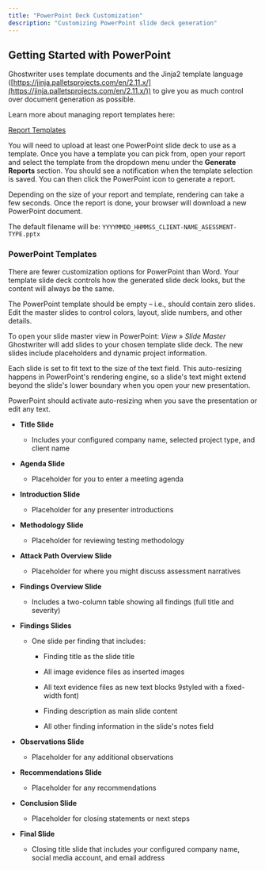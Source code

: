 ```yaml
---
title: "PowerPoint Deck Customization"
description: "Customizing PowerPoint slide deck generation"
---
```


## Getting Started with PowerPoint

Ghostwriter uses template documents and the Jinja2 template language ([https://jinja.palletsprojects.com/en/2.11.x/](https://jinja.palletsprojects.com/en/2.11.x/)) to give you as much control over document generation as possible.

Learn more about managing report templates here:

[Report Templates](../../../features/reporting/report-templates)

You will need to upload at least one PowerPoint slide deck to use as a template. Once you have a template you can pick from, open your report and select the template from the dropdown menu under the **Generate Reports** section. You should see a notification when the template selection is saved. You can then click the PowerPoint icon to generate a report.

Depending on the size of your report and template, rendering can take a few seconds. Once the report is done, your browser will download a new PowerPoint document.

The default filename will be: `YYYYMMDD_HHMMSS_CLIENT-NAME_ASESSMENT-TYPE.pptx`

### PowerPoint Templates

There are fewer customization options for PowerPoint than Word. Your template slide deck controls how the generated slide deck looks, but the content will always be the same.

<Warning>
The PowerPoint template should be empty – i.e., should contain zero slides. Edit the master slides to control colors, layout, slide numbers, and other details.

To open your slide master view in PowerPoint: *View* » *Slide Master*
</Warning>
Ghostwriter will add slides to your chosen template slide deck. The new slides include placeholders and dynamic project information.

<Info>
Each slide is set to fit text to the size of the text field. This auto-resizing happens in PowerPoint's rendering engine, so a slide's text might extend beyond the slide's lower boundary when you open your new presentation.

PowerPoint should activate auto-resizing when you save the presentation or edit any text.
</Info>
* **Title Slide**

  * Includes your configured company name, selected project type, and client name

* **Agenda Slide**

  * Placeholder for you to enter a meeting agenda

* **Introduction Slide**

  * Placeholder for any presenter introductions

* **Methodology Slide**

  * Placeholder for reviewing testing methodology

* **Attack Path Overview Slide**

  * Placeholder for where you might discuss assessment narratives

* **Findings Overview Slide**

  * Includes a two-column table showing all findings (full title and severity)

* **Findings Slides**

  * One slide per finding that includes:

    * Finding title as the slide title

    * All image evidence files as inserted images

    * All text evidence files as new text blocks 9styled with a fixed-width font)

    * Finding description as main slide content

    * All other finding information in the slide's notes field

* **Observations Slide**

  * Placeholder for any additional observations

* **Recommendations Slide**

  * Placeholder for any recommendations

* **Conclusion Slide**

  * Placeholder for closing statements or next steps

* **Final Slide**

  * Closing title slide that includes your configured company name, social media account, and email address
